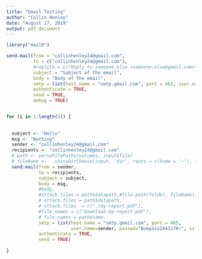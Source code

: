 ```yaml
---
title: "Email Testing"
author: "Collin Henley"
date: "August 27, 2019"
output: pdf_document
---
```



```r

library("mailR")
```



```r

send.mail(from = "collinhenley24@gmail.com",
          to = c("collinhenley24@gmail.com"),
          #replyTo = c("Reply to someone else <someone.else@gmail.com>"),
          subject = "Subject of the email",
          body = "Body of the email",
          smtp = list(host.name = "smtp.gmail.com", port = 465, user.name = "collinhenley24@gmail.com", passwd = "Bumpass2041170!", ssl = TRUE),
          authenticate = TRUE,
          send = TRUE,
          debug = TRUE)



```



```r
for (i in 1:length(5)) {
  
  
  subject <- "Hello"
  msg <- "Nothing"
  sender <- "collinhenley24@gmail.com"
  recipients <- "collinhenley24@gmail.com"
  # path <- parseFilePaths(volumes, input$file)
  # fileName <-   shinyDirChoose(input, 'dir', roots = c(home = '~'), filetypes = c('pdf', 'html'))
  send.mail(from = sender,
            to = recipients,
            subject = subject,
            body = msg,
            #body,
            #attach.files = path$datapath,#file.path(folder, fileName),
            # attach.files = path$datapath,
            # attach.files  = c("./my-report.pdf"),
            #file.names = c("Download my-report.pdf"),
            # file.names = path$name,
            smtp = list(host.name = "smtp.gmail.com", port = 465,
                        user.name=sender, passwd="Bumpass2041170!", ssl=TRUE),
            authenticate = TRUE,
            send = TRUE)
  
}

```





```r

```

















































